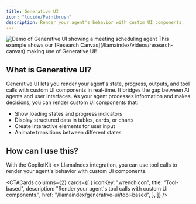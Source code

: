 ```yaml
---
title: Generative UI
icon: "lucide/Paintbrush"
description: Render your agent's behavior with custom UI components.
---
```



<Frame>
  <img
    src="/images/coagents/AgenticGenerativeUI.gif"
    className="my-0"
    alt="Demo of Generative UI showing a meeting scheduling agent"
  />
</Frame>

<Callout>
  This example shows our [Research Canvas](/llamaindex/videos/research-canvas)
  making use of Generative UI!
</Callout>

## What is Generative UI?

Generative UI lets you render your agent's state, progress, outputs, and tool calls with custom UI components in real-time. It bridges the gap between AI
agents and user interfaces. As your agent processes information and makes decisions, you can render custom UI components that:

- Show loading states and progress indicators
- Display structured data in tables, cards, or charts
- Create interactive elements for user input
- Animate transitions between different states

## How can I use this?

With the CopilotKit &lt;&gt; LlamaIndex integration, you can use tool calls to render your agent's behavior with custom UI components.

<CTACards
  columns={2}
  cards={[
    {
      iconKey: "wrenchicon",
      title: "Tool-based",
      description: "Render your agent's tool calls with custom UI components.",
      href: "/llamaindex/generative-ui/tool-based",
    },
  ]}
/> 